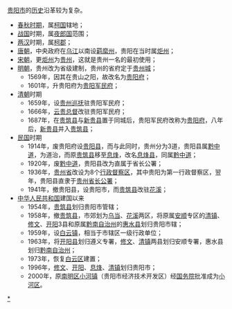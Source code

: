 [[贵阳市|贵阳市]]的[[历史|历史]]沿革较为复杂。

*[[春秋时期|春秋时期]]，属[[柯国|柯国]]辖地；
*[[戰國_(中國)|战国]]时期，属[[夜郎国|夜郎国]]范围；
*[[两汉|两汉]]时期，属[[柯郡|柯郡]]；
*[[唐朝|唐朝]]，中央政府在[[乌江|乌江]]以南设[[羁縻州|羁縻州]]，贵阳在当时属[[炬州|炬州]]；
*[[宋朝|宋朝]]，更[[炬州|炬州]]为[[贵州|贵州]]，这就是贵州一名的最初使用；
*[[明朝|明朝]]，贵州改为省级建制，贵州的省府定于[[贵州城|贵州城]]；
**1569年，因其在贵山之阳，故改名为[[贵阳府|贵阳府]]；
**1601年，升贵阳府为[[贵阳军民府|贵阳军民府]]；
*[[清朝|清朝]]时期
**1659年，设[[贵州巡抚|贵州巡抚]]驻贵阳军民府；
**1666年，[[云贵总督|云贵总督]]改驻贵阳军民府；
**1687年，在[[贵筑县|贵筑县]]与[[新贵县|新贵县]]置于同城后，贵阳军民府改称为[[贵阳府|贵阳府]]，八年后，[[新贵县|新贵县]]并入[[贵筑县|贵筑县]]；
*[[中華民國|民国]]时期
**1914年，废贵阳府设[[贵阳县|贵阳县]]，而与此同时，贵州分为3道，贵阳县属[[黔中道|黔中道]]，为道治，而原[[贵筑县|贵筑县]]移至[[息烽|息烽]]，改名[[息烽县|息烽县]]，同属[[黔中道|黔中道]]；
**1920年，废[[黔中道|黔中道]]，贵阳县改为直属于省长公署；
**1936年，[[贵州省|贵州省]]改设为8个[[行政督察区|行政督察区]]，其中贵阳为第一行政督察区，翌年，贵阳县直隶于[[贵州省长公署|贵州省长公署]]；
**1941年，撤贵阳县，设贵阳市，而[[贵筑县|贵筑县]]改驻[[花溪|花溪]]；
*[[中华人民共和国|中华人民共和国]]建国以来
**1954年，[[贵筑县|贵筑县]]划归贵阳市管辖；
**1958年，撤[[贵筑县|贵筑县]]，市郊划为[[乌当|乌当]]、[[花溪|花溪]]两区，将原属[[安顺|安顺]]专区的[[清镇|清镇]]、[[修文|修文]]、[[开阳|开阳]]3县和原属[[黔南自治州|黔南自治州]]的[[惠水县|惠水县]]划归贵阳市辖；
**1959年，设[[白云镇|白云镇]]，相当于市辖区一级行政单位；
**1963年，将[[开阳县|开阳县]]划归遵义专署，[[修文|修文]]、[[清镇|清镇]]两县划归安顺专署，惠水县划归[[黔南自治州|黔南自治州]]；
**1973年，恢复[[白云区_(贵阳市)|白云区]]建置；
**1996年，[[修文|修文]]、[[开阳|开阳]]、[[息烽|息烽]]、[[清镇|清镇]]划归贵阳市；
**2000年，原[[南明区|南明区]][[小河镇|小河镇]]（贵阳市经济技术开发区）经[[中华人民共和国国务院|国务院]]批准成为[[小河区|小河区]]。

[[Category:贵阳历史|*]]